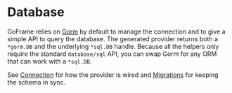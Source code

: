# Database

GoFrame relies on [Gorm](https://gorm.io) by default to manage the connection and to give a simple API to query the database.
The generated provider returns both a `*gorm.DB` and the underlying `*sql.DB` handle. Because all the helpers only require the standard `database/sql` API, you can swap Gorm for any ORM that can work with a `*sql.DB`.

See [Connection](./connection.mdx) for how the provider is wired and [Migrations](./migrations.mdx) for keeping the schema in sync.
